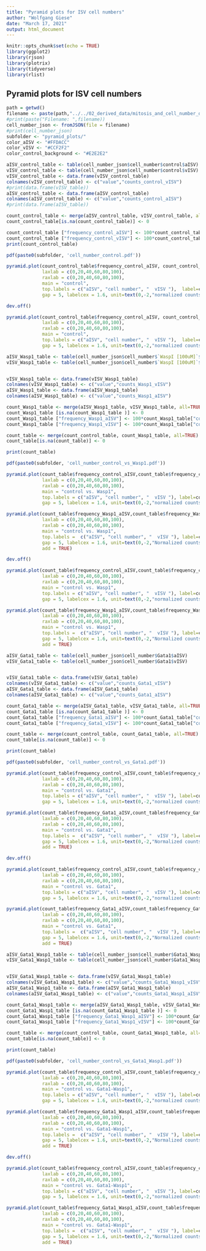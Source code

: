 ```yaml
---
title: "Pyramid plots for ISV cell numbers"
author: "Wolfgang Giese"
date: "March 17, 2021"
output: html_document
---
```


```r
knitr::opts_chunk$set(echo = TRUE)
library(ggplot2)
library(rjson)
library(plotrix)
library(tidyverse)
library(rlist)
```

## Pyramid plots for ISV cell numbers


```r
path = getwd()
filename <- paste(path,"../../02_derived_data/mitosis_and_cell_number_data/mitosis_cell_number_distributions.json", sep = "/")
#print(paste("Filename: ",filename))
cell_number_json <- fromJSON(file = filename)
#print(cell_number_json)
subfolder <- "pyramid_plots/"
color_aISV <- "#FFDACC"
color_vISV <- "#CCF2F2"
color_control_background <- "#E2E2E2"
```

```r

aISV_control_table <- table(cell_number_json$cell_number$control$aISV)
vISV_control_table <- table(cell_number_json$cell_number$control$vISV)
vISV_control_table <- data.frame(vISV_control_table)
colnames(vISV_control_table) <- c("value","counts_control_vISV")
#print(data.frame(vISV_table))
aISV_control_table <- data.frame(aISV_control_table)
colnames(aISV_control_table) <- c("value","counts_control_aISV")
#print(data.frame(aISV_table))

count_control_table <- merge(aISV_control_table, vISV_control_table, all=TRUE)
count_control_table[is.na(count_control_table)] <- 0

count_control_table ["frequency_control_aISV"] <- 100*count_control_table ["counts_control_aISV"]/sum(count_control_table["counts_control_aISV"])
count_control_table ["frequency_control_vISV"] <- 100*count_control_table ["counts_control_vISV"]/sum(count_control_table["counts_control_vISV"])
print(count_control_table)

pdf(paste0(subfolder, 'cell_number_control.pdf'))

pyramid.plot(count_control_table$frequency_control_aISV, count_control_table$frequency_control_vISV, 
             laxlab = c(0,20,40,60,80,100),
             raxlab = c(0,20,40,60,80,100),
             main = "control", 
             top.labels = c("aISV", "cell number", "  vISV "),  label=count_control_table$value,
             gap = 5, labelcex = 1.6, unit=text(0,-2,"normalized counts (%)",cex=1.6), lxcol=color_aISV, rxcol = color_vISV)

dev.off()

pyramid.plot(count_control_table$frequency_control_aISV, count_control_table$frequency_control_vISV, 
             laxlab = c(0,20,40,60,80,100),
             raxlab = c(0,20,40,60,80,100),
             main = "control", 
             top.labels = c("aISV", "cell number", "  vISV "),  label=count_control_table$value,
             gap = 5, labelcex = 1.6, unit=text(0,-2,"normalized counts (%)",cex=1.6), lxcol=color_aISV, rxcol = color_vISV)

```



```r

aISV_Wasp1_table <- table(cell_number_json$cell_number$`WaspI [100uM]`$aISV)
vISV_Wasp1_table <- table(cell_number_json$cell_number$`WaspI [100uM]`$vISV)


vISV_Wasp1_table <- data.frame(vISV_Wasp1_table)
colnames(vISV_Wasp1_table) <- c("value","counts_Wasp1_vISV")
aISV_Wasp1_table <- data.frame(aISV_Wasp1_table)
colnames(aISV_Wasp1_table) <- c("value","counts_Wasp1_aISV")

count_Wasp1_table <- merge(aISV_Wasp1_table, vISV_Wasp1_table, all=TRUE)
count_Wasp1_table [is.na(count_Wasp1_table )] <- 0
count_Wasp1_table ["frequency_Wasp1_aISV"] <- 100*count_Wasp1_table["counts_Wasp1_aISV"]/sum(count_Wasp1_table["counts_Wasp1_aISV"])
count_Wasp1_table ["frequency_Wasp1_vISV"] <- 100*count_Wasp1_table["counts_Wasp1_vISV"]/sum(count_Wasp1_table["counts_Wasp1_vISV"])

count_table <- merge(count_control_table, count_Wasp1_table, all=TRUE)
count_table[is.na(count_table)] <- 0

print(count_table)

pdf(paste0(subfolder, 'cell_number_control_vs_Wasp1.pdf'))

pyramid.plot(count_table$frequency_control_aISV,count_table$frequency_control_vISV, 
             laxlab = c(0,20,40,60,80,100),
             raxlab = c(0,20,40,60,80,100),
             main = "control vs. Wasp1", 
             top.labels = c("aISV", "cell number", "  vISV "), label=count_table$value, 
             gap = 5, labelcex = 1.6, unit=text(0,-2,"normalized counts (%)",cex=1.6), lxcol=color_control_background, rxcol =color_control_background)

pyramid.plot(count_table$frequency_Wasp1_aISV,count_table$frequency_Wasp1_vISV,
             laxlab = c(0,20,40,60,80,100),
             raxlab = c(0,20,40,60,80,100),
             main = "control vs. Wasp1", 
             top.labels =  c("aISV", "cell number", "  vISV "), label=count_table$value, space = 0.4,
             gap = 5, labelcex = 1.6, unit=text(0,-2,"Normalized counts (%)",cex=1.6), lxcol=color_aISV, rxcol = color_vISV,
             add = TRUE)

dev.off()

pyramid.plot(count_table$frequency_control_aISV,count_table$frequency_control_vISV, 
             laxlab = c(0,20,40,60,80,100),
             raxlab = c(0,20,40,60,80,100),
             main = "control vs. Wasp1", 
             top.labels = c("aISV", "cell number", "  vISV "), label=count_table$value, 
             gap = 5, labelcex = 1.6, unit=text(0,-2,"normalized counts (%)",cex=1.6), lxcol=color_control_background, rxcol =color_control_background)

pyramid.plot(count_table$frequency_Wasp1_aISV,count_table$frequency_Wasp1_vISV,
             laxlab = c(0,20,40,60,80,100),
             raxlab = c(0,20,40,60,80,100),
             main = "control vs. Wasp1", 
             top.labels =  c("aISV", "cell number", "  vISV "), label=count_table$value, space = 0.4,
             gap = 5, labelcex = 1.6, unit=text(0,-2,"Normalized counts (%)",cex=1.6), lxcol=color_aISV, rxcol = color_vISV,
             add = TRUE)


```

```r

aISV_Gata1_table <- table(cell_number_json$cell_number$Gata1$aISV)
vISV_Gata1_table <- table(cell_number_json$cell_number$Gata1$vISV)


vISV_Gata1_table <- data.frame(vISV_Gata1_table)
colnames(vISV_Gata1_table) <- c("value","counts_Gata1_vISV")
aISV_Gata1_table <- data.frame(aISV_Gata1_table)
colnames(aISV_Gata1_table) <- c("value","counts_Gata1_aISV")

count_Gata1_table <- merge(aISV_Gata1_table, vISV_Gata1_table, all=TRUE)
count_Gata1_table [is.na(count_Gata1_table )] <- 0
count_Gata1_table ["frequency_Gata1_aISV"] <- 100*count_Gata1_table["counts_Gata1_aISV"]/sum(count_Gata1_table["counts_Gata1_aISV"])
count_Gata1_table ["frequency_Gata1_vISV"] <- 100*count_Gata1_table["counts_Gata1_vISV"]/sum(count_Gata1_table["counts_Gata1_vISV"])

count_table <- merge(count_control_table, count_Gata1_table, all=TRUE)
count_table[is.na(count_table)] <- 0

print(count_table)

pdf(paste0(subfolder, 'cell_number_control_vs_Gata1.pdf'))

pyramid.plot(count_table$frequency_control_aISV,count_table$frequency_control_vISV, 
             laxlab = c(0,20,40,60,80,100),
             raxlab = c(0,20,40,60,80,100),
             main = "control vs. Gata1", 
             top.labels = c("aISV", "cell number", "  vISV "), label=count_table$value, 
             gap = 5, labelcex = 1.6, unit=text(0,-2,"normalized counts (%)",cex=1.6), lxcol =color_control_background, rxcol =color_control_background)

pyramid.plot(count_table$frequency_Gata1_aISV,count_table$frequency_Gata1_vISV,
             laxlab = c(0,20,40,60,80,100),
             raxlab = c(0,20,40,60,80,100),
             main = "control vs. Gata1", 
             top.labels =  c("aISV", "cell number", "  vISV "), label=count_table$value, space = 0.4,
             gap = 5, labelcex = 1.6, unit=text(0,-2,"Normalized counts (%)",cex=1.6), lxcol=color_aISV, rxcol = color_vISV,
             add = TRUE)

dev.off()

pyramid.plot(count_table$frequency_control_aISV,count_table$frequency_control_vISV, 
             laxlab = c(0,20,40,60,80,100),
             raxlab = c(0,20,40,60,80,100),
             main = "control vs. Gata1", 
             top.labels = c("aISV", "cell number", "  vISV "), label=count_table$value, 
             gap = 5, labelcex = 1.6, unit=text(0,-2,"normalized counts (%)",cex=1.6), lxcol=color_control_background, rxcol =color_control_background)

pyramid.plot(count_table$frequency_Gata1_aISV,count_table$frequency_Gata1_vISV,
             laxlab = c(0,20,40,60,80,100),
             raxlab = c(0,20,40,60,80,100),
             main = "control vs. Gata1", 
             top.labels =  c("aISV", "cell number", "  vISV "), label=count_table$value, space = 0.4,
             gap = 5, labelcex = 1.6, unit=text(0,-2,"Normalized counts (%)",cex=1.6), lxcol=color_aISV, rxcol = color_vISV,
             add = TRUE)

```

```r

aISV_Gata1_Wasp1_table <- table(cell_number_json$cell_number$Gata1_Wasp1$aISV)
vISV_Gata1_Wasp1_table <- table(cell_number_json$cell_number$Gata1_Wasp1$vISV)


vISV_Gata1_Wasp1_table <- data.frame(vISV_Gata1_Wasp1_table)
colnames(vISV_Gata1_Wasp1_table) <- c("value","counts_Gata1_Wasp1_vISV")
aISV_Gata1_Wasp1_table <- data.frame(aISV_Gata1_Wasp1_table)
colnames(aISV_Gata1_Wasp1_table) <- c("value","counts_Gata1_Wasp1_aISV")

count_Gata1_Wasp1_table <- merge(aISV_Gata1_Wasp1_table, vISV_Gata1_Wasp1_table, all=TRUE)
count_Gata1_Wasp1_table [is.na(count_Gata1_Wasp1_table )] <- 0
count_Gata1_Wasp1_table ["frequency_Gata1_Wasp1_aISV"] <- 100*count_Gata1_Wasp1_table["counts_Gata1_Wasp1_aISV"]/sum(count_Gata1_Wasp1_table["counts_Gata1_Wasp1_aISV"])
count_Gata1_Wasp1_table ["frequency_Gata1_Wasp1_vISV"] <- 100*count_Gata1_Wasp1_table["counts_Gata1_Wasp1_vISV"]/sum(count_Gata1_Wasp1_table["counts_Gata1_Wasp1_vISV"])

count_table <- merge(count_control_table, count_Gata1_Wasp1_table, all=TRUE)
count_table[is.na(count_table)] <- 0

print(count_table)

pdf(paste0(subfolder, 'cell_number_control_vs_Gata1_Wasp1.pdf'))

pyramid.plot(count_table$frequency_control_aISV,count_table$frequency_control_vISV, 
             laxlab = c(0,20,40,60,80,100),
             raxlab = c(0,20,40,60,80,100),
             main = "control vs. Gata1-Wasp1", 
             top.labels = c("aISV", "cell number", "  vISV "), label=count_table$value, 
             gap = 5, labelcex = 1.6, unit=text(0,-2,"normalized counts (%)",cex=1.6), lxcol=color_control_background, rxcol =color_control_background)

pyramid.plot(count_table$frequency_Gata1_Wasp1_aISV,count_table$frequency_Gata1_Wasp1_vISV,
             laxlab = c(0,20,40,60,80,100),
             raxlab = c(0,20,40,60,80,100),
             main = "control vs. Gata1-Wasp1", 
             top.labels =  c("aISV", "cell number", "  vISV "), label=count_table$value, space = 0.4,
             gap = 5, labelcex = 1.6, unit=text(0,-2,"Normalized counts (%)",cex=1.6), lxcol=color_aISV, rxcol = color_vISV,
             add = TRUE)

dev.off()

pyramid.plot(count_table$frequency_control_aISV,count_table$frequency_control_vISV, 
             laxlab = c(0,20,40,60,80,100),
             raxlab = c(0,20,40,60,80,100),
             main = "control vs. Gata1-Wasp1", 
             top.labels = c("aISV", "cell number", "  vISV "), label=count_table$value, 
             gap = 5, labelcex = 1.6, unit=text(0,-2,"normalized counts (%)",cex=1.6), lxcol=color_control_background, rxcol =color_control_background)

pyramid.plot(count_table$frequency_Gata1_Wasp1_aISV,count_table$frequency_Gata1_Wasp1_vISV,
             laxlab = c(0,20,40,60,80,100),
             raxlab = c(0,20,40,60,80,100),
             main = "control vs. Gata1-Wasp1", 
             top.labels =  c("aISV", "cell number", "  vISV "), label=count_table$value, space = 0.4,
             gap = 5, labelcex = 1.6, unit=text(0,-2,"Normalized counts (%)",cex=1.6), lxcol=color_aISV, rxcol = color_vISV,
             add = TRUE)

```
